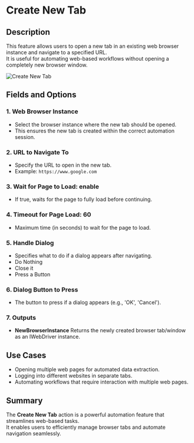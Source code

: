 # Create New Tab  

## Description
This feature allows users to open a new tab in an existing web browser instance and navigate to a specified URL.  
It is useful for automating web-based workflows without opening a completely new browser window.  

![Create New Tab](../../../assets/browser-automation/create-new-tab.png)  

## Fields and Options  

### 1. **Web Browser Instance**
- Select the browser instance where the new tab should be opened.  
- This ensures the new tab is created within the correct automation session.  

### 2. **URL to Navigate To**
- Specify the URL to open in the new tab.  
- Example: `https://www.google.com`  

### 3. **Wait for Page to Load: enable**
- If true, waits for the page to fully load before continuing.

### 4. **Timeout for Page Load: 60**
- Maximum time (in seconds) to wait for the page to load.

### 5. **Handle Dialog**
- Specifies what to do if a dialog appears after navigating.
- Do Nothing
- Close it
- Press a Button

### 6. **Dialog Button to Press**
- The button to press if a dialog appears (e.g., 'OK', 'Cancel').

### 7. **Outputs**
- **NewBrowserInstance** Returns the newly created browser tab/window as an IWebDriver instance.


## Use Cases
- Opening multiple web pages for automated data extraction.  
- Logging into different websites in separate tabs.  
- Automating workflows that require interaction with multiple web pages.  

## Summary
The **Create New Tab** action is a powerful automation feature that streamlines web-based tasks.  
It enables users to efficiently manage browser tabs and automate navigation seamlessly.  